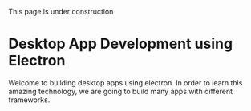 
<Callout>This page is under construction</Callout>

# Desktop App Development using Electron

Welcome to building desktop apps using electron. In order to learn this amazing technology, we are going to build many apps with different frameworks.

<Cards>
  <Cards.Card title="HTML" href="/electron/electron" arrow/>
  <Cards.Card title="ReactJs" href="/electron/electron" arrow/>
  <Cards.Card title="NextJs" href="/electron/electron" arrow/>
</Cards>